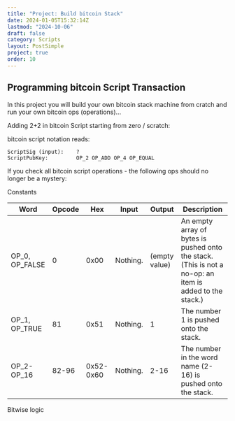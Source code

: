 ```yaml
---
title: "Project: Build bitcoin Stack"
date: 2024-01-05T15:32:14Z
lastmod: "2024-10-06"
draft: false
category: Scripts
layout: PostSimple
project: true
order: 10
---
```


## Programming bitcoin Script Transaction

In this project you will build your own bitcoin stack machine from cratch and run your own bitcoin ops (operations)...

Adding 2+2 in bitcoin Script starting from zero / scratch:

<SvgDisplay
    src="/bitcoin-topics/static/images/topics/p2pk/stack.png"
    width="60%"
    height="auto"
/>

bitcoin script notation reads:

```
ScriptSig (input):    ?
ScriptPubKey:         OP_2 OP_ADD OP_4 OP_EQUAL
```

If you check all bitcoin script operations -
the following ops should no longer be a mystery:

Constants

| Word           | Opcode | Hex       | Input    | Output        | Description                                                                                             |
| -------------- | ------ | --------- | -------- | ------------- | ------------------------------------------------------------------------------------------------------- |
| OP_0, OP_FALSE | 0      | 0x00      | Nothing. | (empty value) | An empty array of bytes is pushed onto the stack. (This is not a no-op: an item is added to the stack.) |
| OP_1, OP_TRUE  | 81     | 0x51      | Nothing. | 1             | The number 1 is pushed onto the stack.                                                                  |
| OP_2-OP_16     | 82-96  | 0x52-0x60 | Nothing. | 2-16          | The number in the word name (2-16) is pushed onto the stack.                                            |

Bitwise logic
